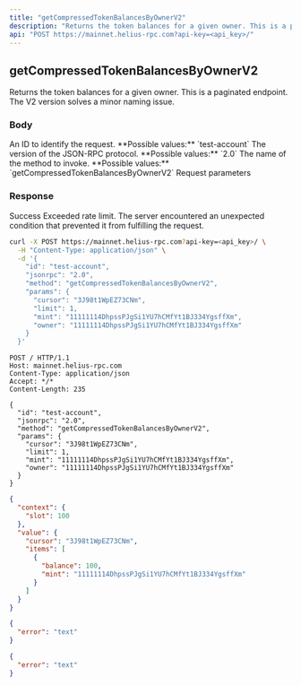 ```yaml
---
title: "getCompressedTokenBalancesByOwnerV2"
description: "Returns the token balances for a given owner. This is a paginated endpoint. The V2 version solves a minor naming issue."
api: "POST https://mainnet.helius-rpc.com?api-key=<api_key>/"
---
```


## getCompressedTokenBalancesByOwnerV2

Returns the token balances for a given owner. This is a paginated endpoint. The V2 version solves a minor naming issue.

### Body

<ParamField body="id" type="string" required>
  An ID to identify the request. **Possible values:** `test-account`
</ParamField>

<ParamField body="jsonrpc" type="string" required>
  The version of the JSON-RPC protocol. **Possible values:** `2.0`
</ParamField>

<ParamField body="method" type="string" required>
  The name of the method to invoke. **Possible values:**
  `getCompressedTokenBalancesByOwnerV2`
</ParamField>

<ParamField body="params" type="object" required>
  Request parameters
</ParamField>

### Response

<ResponseField name="200" type="object">
  Success
  <Expandable title="Response">
    <ResponseField name="context" type="object" />
    <ResponseField name="value" type="object" />
  </Expandable>
</ResponseField>

<ResponseField name="429" type="object">
  Exceeded rate limit.
  <Expandable title="Response">
    <ResponseField name="error" type="string" />
  </Expandable>
</ResponseField>

<ResponseField name="500" type="object">
  The server encountered an unexpected condition that prevented it from
  fulfilling the request.
  <Expandable title="Response">
    <ResponseField name="error" type="string" />
  </Expandable>
</ResponseField>

<RequestExample>

```bash cURL
curl -X POST https://mainnet.helius-rpc.com?api-key=<api_key>/ \
  -H "Content-Type: application/json" \
  -d '{
    "id": "test-account",
    "jsonrpc": "2.0",
    "method": "getCompressedTokenBalancesByOwnerV2",
    "params": {
      "cursor": "3J98t1WpEZ73CNm",
      "limit": 1,
      "mint": "11111114DhpssPJgSi1YU7hCMfYt1BJ334YgsffXm",
      "owner": "11111114DhpssPJgSi1YU7hCMfYt1BJ334YgsffXm"
    }
  }'
```

```http HTTP
POST / HTTP/1.1
Host: mainnet.helius-rpc.com
Content-Type: application/json
Accept: */*
Content-Length: 235

{
  "id": "test-account",
  "jsonrpc": "2.0",
  "method": "getCompressedTokenBalancesByOwnerV2",
  "params": {
    "cursor": "3J98t1WpEZ73CNm",
    "limit": 1,
    "mint": "11111114DhpssPJgSi1YU7hCMfYt1BJ334YgsffXm",
    "owner": "11111114DhpssPJgSi1YU7hCMfYt1BJ334YgsffXm"
  }
}
```

</RequestExample>

<ResponseExample>

```json 200 Success
{
  "context": {
    "slot": 100
  },
  "value": {
    "cursor": "3J98t1WpEZ73CNm",
    "items": [
      {
        "balance": 100,
        "mint": "11111114DhpssPJgSi1YU7hCMfYt1BJ334YgsffXm"
      }
    ]
  }
}
```

```json 429 Exceeded rate limit
{
  "error": "text"
}
```

```json 500 Server Error
{
  "error": "text"
}
```

</ResponseExample>
